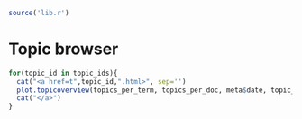 

```r
source('lib.r')
```

Topic browser
====

```r
for(topic_id in topic_ids){
  cat("<a href=t",topic_id,".html>", sep='')
  plot.topicoverview(topics_per_term, topics_per_doc, meta$date, topic_id, date_interval)
  cat("</a>")
}

```
